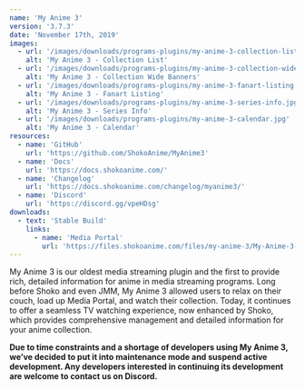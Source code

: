 ```yaml
---
name: 'My Anime 3'
version: '3.7.3'
date: 'November 17th, 2019'
images:
  - url: '/images/downloads/programs-plugins/my-anime-3-collection-list.jpg'
    alt: 'My Anime 3 - Collection List'
  - url: '/images/downloads/programs-plugins/my-anime-3-collection-wide-banners.jpg'
    alt: 'My Anime 3 - Collection Wide Banners'
  - url: '/images/downloads/programs-plugins/my-anime-3-fanart-listing.jpg'
    alt: 'My Anime 3 - Fanart Listing'
  - url: '/images/downloads/programs-plugins/my-anime-3-series-info.jpg'
    alt: 'My Anime 3 - Series Info'
  - url: '/images/downloads/programs-plugins/my-anime-3-calendar.jpg'
    alt: 'My Anime 3 - Calendar'
resources:
  - name: 'GitHub'
    url: 'https://github.com/ShokoAnime/MyAnime3'
  - name: 'Docs'
    url: 'https://docs.shokoanime.com/'
  - name: 'Changelog'
    url: 'https://docs.shokoanime.com/changelog/myanime3/'
  - name: 'Discord'
    url: 'https://discord.gg/vpeHDsg'
downloads:
  - text: 'Stable Build'
    links:
      - name: 'Media Portal'
        url: 'https://files.shokoanime.com/files/my-anime-3/My-Anime-3-3.7.3.mpe1'
---
```


My Anime 3 is our oldest media streaming plugin and the first to provide rich, detailed information for anime in media
streaming programs. Long before Shoko and even JMM, My Anime 3 allowed users to relax on their couch, load up Media
Portal, and watch their collection. Today, it continues to offer a seamless TV watching experience, now enhanced by
Shoko, which provides comprehensive management and detailed information for your anime collection.

**Due to time constraints and a shortage of developers using My Anime 3, we’ve decided to put it into maintenance mode
and suspend active development. Any developers interested in continuing its development are welcome to contact us on
Discord.**





